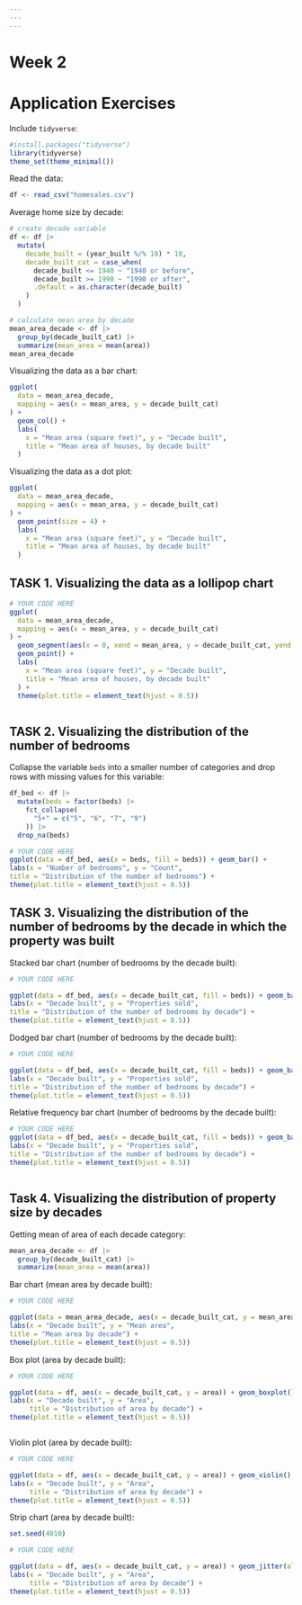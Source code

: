 ```yaml
---
---
---
```


# Week 2

# Application Exercises

Include `tidyverse`:

```r
#install.packages("tidyverse")
library(tidyverse)
theme_set(theme_minimal())
```

Read the data:

```r
df <- read_csv("homesales.csv")
```

Average home size by decade:

```r
# create decade variable
df <- df |>
  mutate(
    decade_built = (year_built %/% 10) * 10,
    decade_built_cat = case_when(
      decade_built <= 1940 ~ "1940 or before",
      decade_built >= 1990 ~ "1990 or after",
      .default = as.character(decade_built)
    )
  )

# calculate mean area by decade
mean_area_decade <- df |>
  group_by(decade_built_cat) |>
  summarize(mean_area = mean(area))
mean_area_decade
```

Visualizing the data as a bar chart:

```r
ggplot(
  data = mean_area_decade,
  mapping = aes(x = mean_area, y = decade_built_cat)
) +
  geom_col() +
  labs(
    x = "Mean area (square feet)", y = "Decade built",
    title = "Mean area of houses, by decade built"
  )
```

Visualizing the data as a dot plot:

```r
ggplot(
  data = mean_area_decade,
  mapping = aes(x = mean_area, y = decade_built_cat)
) +
  geom_point(size = 4) +
  labs(
    x = "Mean area (square feet)", y = "Decade built",
    title = "Mean area of houses, by decade built"
  )
```

## TASK 1. Visualizing the data as a lollipop chart

```r
# YOUR CODE HERE
ggplot(
  data = mean_area_decade,
  mapping = aes(x = mean_area, y = decade_built_cat)
) +
  geom_segment(aes(x = 0, xend = mean_area, y = decade_built_cat, yend = decade_built_cat)) +
  geom_point() +
  labs(
    x = "Mean area (square feet)", y = "Decade built",
    title = "Mean area of houses, by decade built"
  ) + 
  theme(plot.title = element_text(hjust = 0.5))



```

## TASK 2. Visualizing the distribution of the number of bedrooms

Collapse the variable `beds` into a smaller number of categories and drop rows with missing values for this variable:

```r
df_bed <- df |>
  mutate(beds = factor(beds) |>
    fct_collapse(
      "5+" = c("5", "6", "7", "9")
    )) |>
  drop_na(beds)
```

```r
# YOUR CODE HERE
ggplot(data = df_bed, aes(x = beds, fill = beds)) + geom_bar() +
labs(x = "Number of bedrooms", y = "Count",
title = "Distribution of the number of bedrooms") + 
theme(plot.title = element_text(hjust = 0.5))
```

## TASK 3. Visualizing the distribution of the number of bedrooms by the decade in which the property was built

Stacked bar chart (number of bedrooms by the decade built):

```r
# YOUR CODE HERE

ggplot(data = df_bed, aes(x = decade_built_cat, fill = beds)) + geom_bar() +
labs(x = "Decade built", y = "Properties sold",
title = "Distribution of the number of bedrooms by decade") + 
theme(plot.title = element_text(hjust = 0.5))


```

Dodged bar chart (number of bedrooms by the decade built):

```r
# YOUR CODE HERE

ggplot(data = df_bed, aes(x = decade_built_cat, fill = beds)) + geom_bar(position = "dodge") +
labs(x = "Decade built", y = "Properties sold",
title = "Distribution of the number of bedrooms by decade") + 
theme(plot.title = element_text(hjust = 0.5))


```

Relative frequency bar chart (number of bedrooms by the decade built):

```r
# YOUR CODE HERE
ggplot(data = df_bed, aes(x = decade_built_cat, fill = beds)) + geom_bar(position = "fill") +
labs(x = "Decade built", y = "Properties sold",
title = "Distribution of the number of bedrooms by decade") + 
theme(plot.title = element_text(hjust = 0.5))



```

## Task 4. Visualizing the distribution of property size by decades

Getting mean of area of each decade category:

```r
mean_area_decade <- df |>
  group_by(decade_built_cat) |>
  summarize(mean_area = mean(area))
```

Bar chart (mean area by decade built):

```r
# YOUR CODE HERE

ggplot(data = mean_area_decade, aes(x = decade_built_cat, y = mean_area)) + geom_bar(stat = "identity") +
labs(x = "Decade built", y = "Mean area",
title = "Mean area by decade") + 
theme(plot.title = element_text(hjust = 0.5))


```

Box plot (area by decade built):

```r
# YOUR CODE HERE

ggplot(data = df, aes(x = decade_built_cat, y = area)) + geom_boxplot() +
labs(x = "Decade built", y = "Area",
     title = "Distribution of area by decade") + 
theme(plot.title = element_text(hjust = 0.5))



```

Violin plot (area by decade built):

```r
# YOUR CODE HERE

ggplot(data = df, aes(x = decade_built_cat, y = area)) + geom_violin() +
labs(x = "Decade built", y = "Area",
     title = "Distribution of area by decade") + 
theme(plot.title = element_text(hjust = 0.5))


```

Strip chart (area by decade built):

```r
set.seed(4010)

# YOUR CODE HERE

ggplot(data = df, aes(x = decade_built_cat, y = area)) + geom_jitter(alpha = 0.3) +
labs(x = "Decade built", y = "Area",
     title = "Distribution of area by decade") + 
theme(plot.title = element_text(hjust = 0.5))


```

